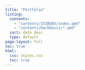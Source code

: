 ```yaml
---
title: "Portfolio"
listing:
  contents:
    - "contents/ISIBUDS/index.qmd"
    - "contents/HackDavis/*.qmd"
  sort: date desc
  type: default
page-layout: full
toc: true
html:
  css: styles.css
  toc: true
---
```


